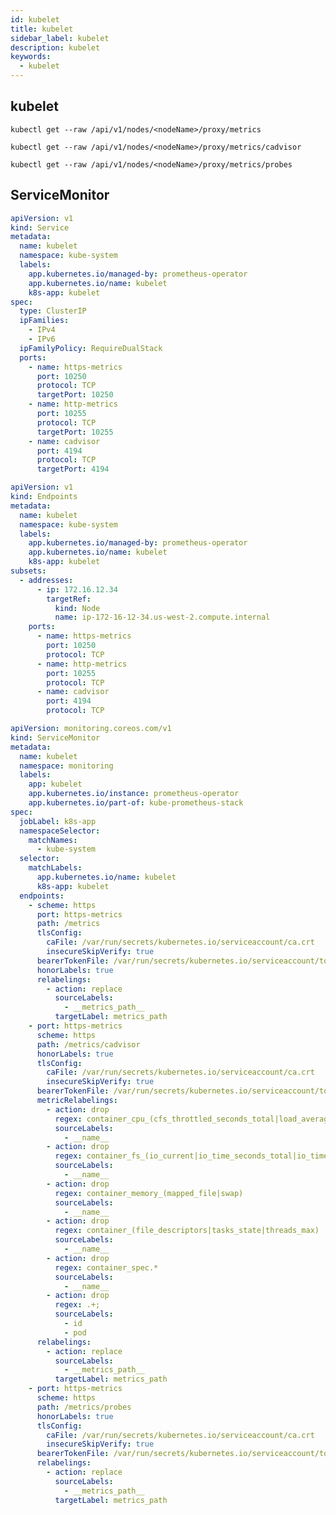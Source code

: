 ```yaml
---
id: kubelet
title: kubelet
sidebar_label: kubelet
description: kubelet
keywords:
  - kubelet
---
```


## kubelet

```shell
kubectl get --raw /api/v1/nodes/<nodeName>/proxy/metrics
```

```shell
kubectl get --raw /api/v1/nodes/<nodeName>/proxy/metrics/cadvisor
```

```shell
kubectl get --raw /api/v1/nodes/<nodeName>/proxy/metrics/probes
```

## ServiceMonitor

```yaml
apiVersion: v1
kind: Service
metadata:
  name: kubelet
  namespace: kube-system
  labels:
    app.kubernetes.io/managed-by: prometheus-operator
    app.kubernetes.io/name: kubelet
    k8s-app: kubelet
spec:
  type: ClusterIP
  ipFamilies:
    - IPv4
    - IPv6
  ipFamilyPolicy: RequireDualStack
  ports:
    - name: https-metrics
      port: 10250
      protocol: TCP
      targetPort: 10250
    - name: http-metrics
      port: 10255
      protocol: TCP
      targetPort: 10255
    - name: cadvisor
      port: 4194
      protocol: TCP
      targetPort: 4194
```

```yaml
apiVersion: v1
kind: Endpoints
metadata:
  name: kubelet
  namespace: kube-system
  labels:
    app.kubernetes.io/managed-by: prometheus-operator
    app.kubernetes.io/name: kubelet
    k8s-app: kubelet
subsets:
  - addresses:
      - ip: 172.16.12.34
        targetRef:
          kind: Node
          name: ip-172-16-12-34.us-west-2.compute.internal
    ports:
      - name: https-metrics
        port: 10250
        protocol: TCP
      - name: http-metrics
        port: 10255
        protocol: TCP
      - name: cadvisor
        port: 4194
        protocol: TCP
```

```yaml
apiVersion: monitoring.coreos.com/v1
kind: ServiceMonitor
metadata:
  name: kubelet
  namespace: monitoring
  labels:
    app: kubelet
    app.kubernetes.io/instance: prometheus-operator
    app.kubernetes.io/part-of: kube-prometheus-stack
spec:
  jobLabel: k8s-app
  namespaceSelector:
    matchNames:
      - kube-system
  selector:
    matchLabels:
      app.kubernetes.io/name: kubelet
      k8s-app: kubelet
  endpoints:
    - scheme: https
      port: https-metrics
      path: /metrics
      tlsConfig:
        caFile: /var/run/secrets/kubernetes.io/serviceaccount/ca.crt
        insecureSkipVerify: true
      bearerTokenFile: /var/run/secrets/kubernetes.io/serviceaccount/token
      honorLabels: true
      relabelings:
        - action: replace
          sourceLabels:
            - __metrics_path__
          targetLabel: metrics_path
    - port: https-metrics
      scheme: https
      path: /metrics/cadvisor
      honorLabels: true
      tlsConfig:
        caFile: /var/run/secrets/kubernetes.io/serviceaccount/ca.crt
        insecureSkipVerify: true
      bearerTokenFile: /var/run/secrets/kubernetes.io/serviceaccount/token
      metricRelabelings:
        - action: drop
          regex: container_cpu_(cfs_throttled_seconds_total|load_average_10s|system_seconds_total|user_seconds_total)
          sourceLabels:
            - __name__
        - action: drop
          regex: container_fs_(io_current|io_time_seconds_total|io_time_weighted_seconds_total|reads_merged_total|sector_reads_total|sector_writes_total|writes_merged_total)
          sourceLabels:
            - __name__
        - action: drop
          regex: container_memory_(mapped_file|swap)
          sourceLabels:
            - __name__
        - action: drop
          regex: container_(file_descriptors|tasks_state|threads_max)
          sourceLabels:
            - __name__
        - action: drop
          regex: container_spec.*
          sourceLabels:
            - __name__
        - action: drop
          regex: .+;
          sourceLabels:
            - id
            - pod
      relabelings:
        - action: replace
          sourceLabels:
            - __metrics_path__
          targetLabel: metrics_path
    - port: https-metrics
      scheme: https
      path: /metrics/probes
      honorLabels: true
      tlsConfig:
        caFile: /var/run/secrets/kubernetes.io/serviceaccount/ca.crt
        insecureSkipVerify: true
      bearerTokenFile: /var/run/secrets/kubernetes.io/serviceaccount/token
      relabelings:
        - action: replace
          sourceLabels:
            - __metrics_path__
          targetLabel: metrics_path
```
